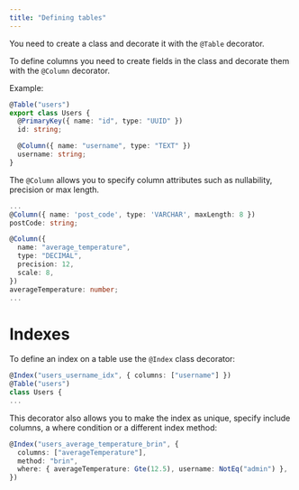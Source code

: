 ```yaml
---
title: "Defining tables"
---
```


You need to create a class and decorate it with the `@Table` decorator.

To define columns you need to create fields in the class and decorate them with the `@Column` decorator.

Example:
```typescript
@Table("users")
export class Users {
  @PrimaryKey({ name: "id", type: "UUID" })
  id: string;

  @Column({ name: "username", type: "TEXT" })
  username: string;
}
```

The `@Column` allows you to specify column attributes such as nullability, precision or max length.
```typescript
...
@Column({ name: 'post_code', type: 'VARCHAR', maxLength: 8 })
postCode: string;

@Column({
  name: "average_temperature",
  type: "DECIMAL",
  precision: 12,
  scale: 8,
})
averageTemperature: number;
...
```

# Indexes

To define an index on a table use the `@Index` class decorator:

```typescript
@Index("users_username_idx", { columns: ["username"] })
@Table("users")
class Users {
...
```

This decorator also allows you to make the index as unique, specify include columns, a where condition or a different index method:
```typescript
@Index("users_average_temperature_brin", {
  columns: ["averageTemperature"],
  method: "brin",
  where: { averageTemperature: Gte(12.5), username: NotEq("admin") },
})
```